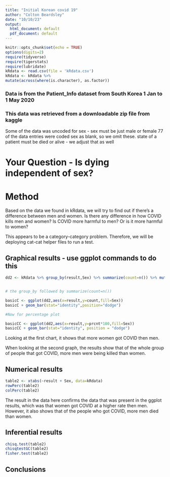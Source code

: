 ```yaml
---
title: "Initial Korean covid 19"
author: "Colton Beardsley"
date: "10/10/23"
output:
  html_document: default
  pdf_document: default
---
```


```r
knitr::opts_chunk$set(echo = TRUE)
options(digits=2)
require(tidyverse)
require(tigerstats)
require(lubridate)
kRdata <- read.csv(file = 'kRdata.csv')
kRdata <- kRdata %>%
mutate(across(where(is.character), as.factor))

```
### Data is from the Patient_Info dataset from South Korea 1 Jan to 1 May 2020
### This data was retrieved from a downloadable zip file from kaggle

Some of the data was uncoded for sex - sex must be just male or female
77 of the data entries were coded sex  as blank, so we omit these.
state of a patient must be died or alive - we adjust that as well   
  
# Your Question - Is dying independent of sex?


# Method

Based on the data we found in kRdata, we will try to find out if there's a difference between men and women. Is there any difference in how COVID kills men and women? Is COVID more harmful to men? Or is it more harmful to women? 

This appears to be a category-category problem. Therefore, we will be deploying cat-cat helper files to run a test. 


## Graphical results - use ggplot commands to do this  

```r
dd2 <- kRdata %>% group_by(result,Sex) %>% summarize(count=n()) %>% mutate(prcnt=count/sum(count))


# the group_by followed by summarize(count=n())

basicC <- ggplot(dd2,aes(x=result,y=count,fill=Sex))
basicC + geom_bar(stat="identity",position="dodge")

#Now for percentage plot

basicCC <- ggplot(dd2,aes(x=result,y=prcnt*100,fill=Sex)) 
basicCC + geom_bar(stat="identity", position = "dodge")
```
  
Looking at the first chart, it shows that more women got COVID then men.

When looking at the second graph, the results show that of the whole group of people that got COVID, more men were being killed than women.




  
## Numerical results

```r
table2 <- xtabs(~result + Sex, data=kRdata)
rowPerc(table2)
colPerc(table2)
```

The result in the data here confirms the data that was present in the ggplot results, which was that women got COVID at a higher rate then men. However, it also shows that of the people who got COVID, more men died than women.


## Inferential results 


```r
chisq.test(table2)
chisqtestGC(table2)
fisher.test(table2)

```


## Conclusions

